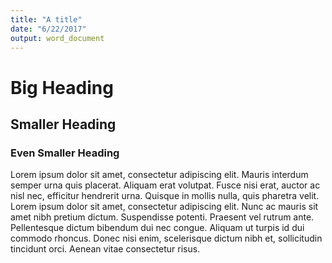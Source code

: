 ```yaml
---
title: "A title"
date: "6/22/2017"
output: word_document
---
```


# Big Heading
## Smaller Heading
### Even Smaller Heading

Lorem ipsum dolor sit amet, consectetur adipiscing elit. Mauris interdum semper urna quis placerat. Aliquam erat volutpat. Fusce nisi erat, auctor ac nisl nec, efficitur hendrerit urna. Quisque in mollis nulla, quis pharetra velit. Lorem ipsum dolor sit amet, consectetur adipiscing elit. Nunc ac mauris sit amet nibh pretium dictum. Suspendisse potenti. Praesent vel rutrum ante. Pellentesque dictum bibendum dui nec congue. Aliquam ut turpis id dui commodo rhoncus. Donec nisi enim, scelerisque dictum nibh et, sollicitudin tincidunt orci. Aenean vitae consectetur risus.